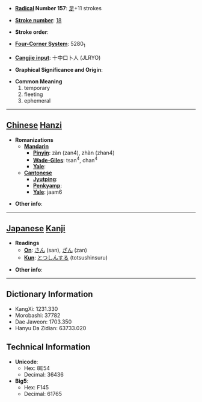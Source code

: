 * '''[[Wiktionary:Chinese radical index| Radical]] Number 157''': [[Wiktionary:Chinese radical index 足|足]]+11 strokes

* '''[[Wiktionary:Chinese total strokes index|Stroke number]]''': [[Wiktionary:Chinese total strokes index 18|18]]

* '''Stroke order''': 

* '''[[Wiktionary:Chinese four corner index|Four-Corner System]]''': 5280<sub>1</sub>

* '''[[Wiktionary:Chinese Cangjie index|Cangjie input]]''': 十中口卜人 (JLRYO)

* '''Graphical Significance and Origin''': 

* '''Common Meaning'''
*#temporary
*# fleeting
*# ephemeral


----

== [[Chinese]] [[Hanzi]] ==

* '''Romanizations'''
** '''[[Mandarin]]'''
*** '''[[Pinyin]]''': zàn (zan4), zhàn (zhan4)
*** '''[[Wade-Giles]]''': tsan<sup>4</sup>, chan<sup>4</sup>
*** '''[[Yale]]''': 
** '''[[Cantonese]]'''
*** '''[[Jyutping]]''':
*** '''[[Penkyamp]]''': 
*** '''[[Yale]]''': jaam6

* '''Other info''': 

----

== [[Japanese]] [[Kanji]] ==

* '''Readings'''
** '''[[On]]''': [[さん]] (san), [[ざん]] (zan)
** '''[[Kun]]''': [[とつしんする]] (totsushinsuru)

* '''Other info''':  

----

== Dictionary Information ==

* KangXi: 1231.330
* Morobashi: 37782
* Dae Jaweon: 1703.350
* Hanyu Da Zidian: 63733.020

== Technical Information ==

* '''Unicode''':
** Hex: 8E54
** Decimal: 36436
* '''Big5''':
** Hex: F145
** Decimal: 61765